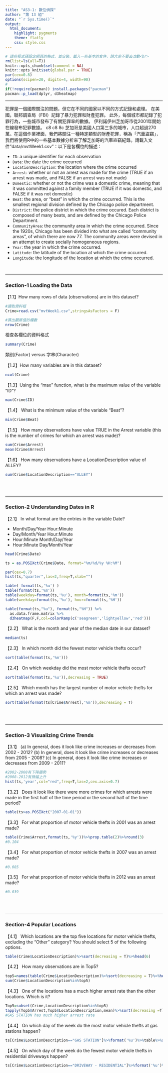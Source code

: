 ```yaml
---
title: "AS3-1: 數位偵探"
author: "第 13 組"
date: "`r Sys.time()`"
output: 
  html_document:
    highlight: pygments
    theme: flatly
    css: style.css
---
```


```r
# 這些程式碼設定網頁的格式，並安裝、載入一些基本的套件，請大家不要去改動<br>
rm(list=ls(all=T))
knitr::opts_chunk$set(comment = NA)
knitr::opts_knit$set(global.par = TRUE)
par(cex=0.8)
options(scipen=20, digits=4, width=90)
#
if(!require(pacman)) install.packages("pacman")
pacman::p_load(dplyr, d3heatmap)
```
<hr>

犯罪是一個國際關注的問題，但它在不同的國家以不同的方式記錄和處理。 在美國，聯邦調查局（FBI）記錄了暴力犯罪和財產犯罪。 此外，每個城市都記錄了犯罪行為，一些城市發布了有關犯罪率的數據。 伊利諾伊州芝加哥市從2001年開始在線發布犯罪數據。
c8 c8 8c 
芝加哥是美國人口第三多的城市，人口超過270萬。在這個作業裡面，我們將關注一種特定類型的財產犯罪，稱為「汽車盜竊」，我們將使用R中的一些基本數據分析來了解芝加哥的汽車盜竊紀錄。請載入文件"data/mvtWeek1.csv"：以下是各欄位的描述：

+ `ID`: a unique identifier for each observation
+ `Date`: the date the crime occurred
+ `LocationDescription`: the location where the crime occurred
+ `Arrest`: whether or not an arrest was made for the crime (TRUE if an arrest was made, and FALSE if an arrest was not made)
+ `Domestic`: whether or not the crime was a domestic crime, meaning that it was committed against a family member (TRUE if it was domestic, and FALSE if it was not domestic)
+ `Beat`: the area, or "beat" in which the crime occurred. This is the smallest regional division defined by the Chicago police department.
+ `District`: the police district in which the crime occured. Each district is composed of many beats, and are defined by the Chicago Police Department.
+ `CommunityArea`: the community area in which the crime occurred. Since the 1920s, Chicago has been divided into what are called "community areas", of which there are now 77. The community areas were devised in an attempt to create socially homogeneous regions.
+ `Year`: the year in which the crime occurred.
+ `Latitude`: the latitude of the location at which the crime occurred.
+ `Longitude`: the longitude of the location at which the crime occurred.

<br>

- - -

###  Section-1 Loading the Data

【1.1】How many rows of data (observations) are in this dataset?
```r
#讀取資料框
Crime=read.csv("mvtWeek1.csv",stringsAsFactors = F)
```

```r
#算出觀察值的欄數
nrow(Crime)
```

檢查各欄位的資料格式
```r
summary(Crime)
```

類別(Factor) versus 字串(Character)

【1.2】How many variables are in this dataset?
```r
ncol(Crime)
```


【1.3】Using the "max" function, what is the maximum value of the variable "ID"?
```r
max(Crime$ID)
```


【1.4】 What is the minimum value of the variable "Beat"?
```r
min(Crime$Beat)
```


【1.5】 How many observations have value TRUE in the Arrest variable (this is the number of crimes for which an arrest was made)?
```r
sum(Crime$Arrest)
mean(Crime$Arrest)
```

【1.6】 How many observations have a LocationDescription value of ALLEY?
```r
sum(Crime$LocationDescription=="ALLEY")
```


<br><br>

- - -

### Section-2 Understanding Dates in R

【2.1】 In what format are the entries in the variable Date?

+ Month/Day/Year Hour:Minute
+ Day/Month/Year Hour:Minute
+ Hour:Minute Month/Day/Year
+ Hour:Minute Day/Month/Year

```r
head(Crime$Date)
```

```r
ts = as.POSIXct(Crime$Date, format="%m/%d/%y %H:%M")
```

```r
par(cex=0.7)
hist(ts,"quarter",las=2,freq=T,xlab="")
```

```r
table( format(ts,'%u') )
table(format(ts,'%m'))
table(weekday=format(ts,'%u'), month=format(ts,'%m'))
table(weekday=format(ts,'%u'), hour=format(ts,'%H'))
```

```r
table(format(ts,"%u"), format(ts,"%H")) %>% 
  as.data.frame.matrix %>% 
  d3heatmap(F,F,col=colorRamp(c('seagreen','lightyellow','red')))
```

【2.2】 What is the month and year of the median date in our dataset? 
```r
median(ts)
```

【2.3】 In which month did the fewest motor vehicle thefts occur?
```r
sort(table(format(ts,'%m')))
```


【2.4】 On which weekday did the most motor vehicle thefts occur?
```r
sort(table(format(ts,'%u')),decreasing = TRUE)
```

【2.5】 Which month has the largest number of motor vehicle thefts for which an arrest was made?
```r
sort(table(format(ts[Crime$Arrest],'%m')),decreasing = T)
```

<br><br>

- - -

### Section-3 Visualizing Crime Trends

【3.1】 (a) In general, does it look like crime increases or decreases from 2002 - 2012? (b) In general, does it look like crime increases or decreases from 2005 - 2008? (c) In general, does it look like crime increases or decreases from 2009 - 2011?

```r
#2002-2008有下降趨勢
#2008-2012有微幅上升
hist(ts,'year',col="red",freq=T,las=2,cex.axis=0.7)
```

【3.2】 Does it look like there were more crimes for which arrests were made in the first half of the time period or the second half of the time period?
```r
table(ts>as.POSIXct("2007-01-01"))
```

【3.3】 For what proportion of motor vehicle thefts in 2001 was an arrest made?
```r
table(Crime$Arrest,format(ts,'%y'))%>%prop.table(2)%>%round(3)
#0.104
```

【3.4】 For what proportion of motor vehicle thefts in 2007 was an arrest made?
```r
#0.085
```

【3.5】 For what proportion of motor vehicle thefts in 2012 was an arrest made?
```r
#0.039
```

<br><br>

- - -

### Section-4 Popular Locations

【4.1】 Which locations are the top five locations for motor vehicle thefts, excluding the "Other" category? You should select 5 of the following options.

```r
table(Crime$LocationDescription)%>%sort(decreasing = T)%>%head(6)
```

【4.2】 How many observations are in Top5?
```r
top5=names(table(Crime$LocationDescription)%>%sort(decreasing = T)%>%head(6))[-3]
sum(Crime$LocationDescription%in%top5)
```

【4.3】 One of the locations has a much higher arrest rate than the other locations. Which is it? 
```r
Top5=subset(Crime,LocationDescription%in%top5)
tapply(Top5$Arrest,Top5$LocationDescription,mean)%>%sort(decreasing =T)
#GAS STATION has much higher arrest rate
```

【4.4】 On which day of the week do the most motor vehicle thefts at gas stations happen?
```r
ts[Crime$LocationDescription=="GAS STATION"]%>%format('%u')%>%table%>%sort(decreasing = T)
```

【4.5】 On which day of the week do the fewest motor vehicle thefts in residential driveways happen?
```r
ts[Crime$LocationDescription=="DRIVEWAY - RESIDENTIAL"]%>%format('%u')%>%table%>%sort(decreasing = F)
```


<br><br><br>


